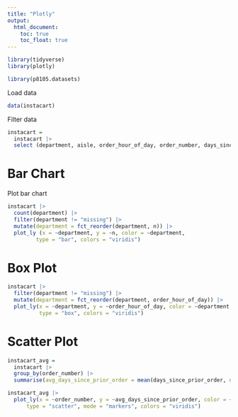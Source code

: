 ```yaml
---
title: "Plotly"
output: 
  html_document:
    toc: true
    toc_float: true
---
```


```r
library(tidyverse)
library(plotly)

library(p8105.datasets)
```

Load data
```r
data(instacart)
```

Filter data
```r
instacart = 
  instacart |> 
  select (department, aisle, order_hour_of_day, order_number, days_since_prior_order)
```

# Bar Chart


Plot bar chart
```r
instacart |> 
  count(department) |> 
  filter(department != "missing") |> 
  mutate(department = fct_reorder(department, n)) |> 
  plot_ly (x = ~department, y = ~n, color = ~department,
         type = "bar", colors = "viridis")
```


# Box Plot

```r
instacart |>
  filter(department != "missing") |> 
  mutate(department = fct_reorder(department, order_hour_of_day)) |>
  plot_ly(x = ~department, y = ~order_hour_of_day, color = ~department,
          type = "box", colors = "viridis")
```


# Scatter Plot 

```r
instacart_avg = 
  instacart |>
  group_by(order_number) |>
  summarise(avg_days_since_prior_order = mean(days_since_prior_order, na.rm = TRUE))
```

```r
instacart_avg |>
  plot_ly(x = ~order_number, y = ~avg_days_since_prior_order, color = ~order_number,
      type = "scatter", mode = "markers", colors = "viridis")
```

